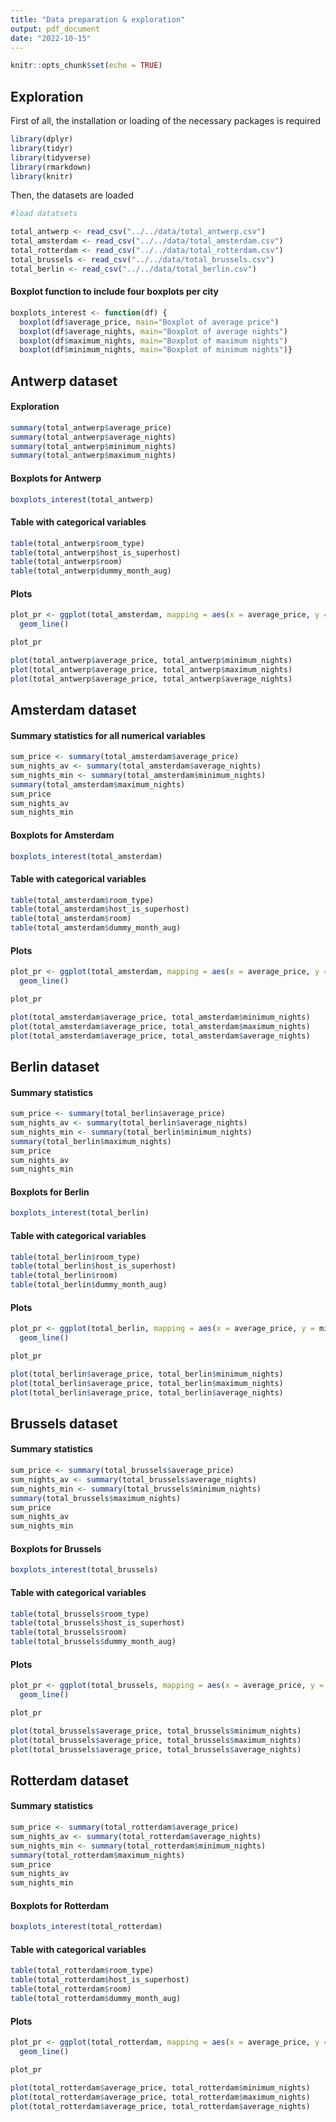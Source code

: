 ```yaml
---
title: "Data preparation & exploration"
output: pdf_document
date: "2022-10-15"
---
```


```r
knitr::opts_chunk$set(echo = TRUE)
```

## Exploration

First of all, the installation or loading of the necessary packages is required

```r
library(dplyr)
library(tidyr)
library(tidyverse)
library(rmarkdown)
library(knitr)

```

Then, the datasets are loaded

```r

#load datatsets

total_antwerp <- read_csv("../../data/total_antwerp.csv")
total_amsterdam <- read_csv("../../data/total_amsterdam.csv")
total_rotterdam <- read_csv("../../data/total_rotterdam.csv")
total_brussels <- read_csv("../../data/total_brussels.csv")
total_berlin <- read_csv("../../data/total_berlin.csv")

```

#### Boxplot function to include four boxplots per city

```r
boxplots_interest <- function(df) { 
  boxplot(df$average_price, main="Boxplot of average price")
  boxplot(df$average_nights, main="Boxplot of average nights")
  boxplot(df$maximum_nights, main="Boxplot of maximum nights")
  boxplot(df$minimum_nights, main="Boxplot of minimum nights")}
```

## Antwerp dataset

#### Exploration

```r
summary(total_antwerp$average_price)
summary(total_antwerp$average_nights)
summary(total_antwerp$minimum_nights)
summary(total_antwerp$maximum_nights)
```

#### Boxplots for Antwerp

```r
boxplots_interest(total_antwerp)
```

#### Table with categorical variables

```r
table(total_antwerp$room_type)
table(total_antwerp$host_is_superhost)
table(total_antwerp$room)
table(total_antwerp$dummy_month_aug)
```

#### Plots

```r
plot_pr <- ggplot(total_amsterdam, mapping = aes(x = average_price, y = minimum_nights)) +
  geom_line()

plot_pr

plot(total_antwerp$average_price, total_antwerp$minimum_nights)
plot(total_antwerp$average_price, total_antwerp$maximum_nights)
plot(total_antwerp$average_price, total_antwerp$average_nights)
```

## Amsterdam dataset

#### Summary statistics for all numerical variables

```r
sum_price <- summary(total_amsterdam$average_price)
sum_nights_av <- summary(total_amsterdam$average_nights)
sum_nights_min <- summary(total_amsterdam$minimum_nights)
summary(total_amsterdam$maximum_nights)
sum_price
sum_nights_av
sum_nights_min
```

#### Boxplots for Amsterdam

```r
boxplots_interest(total_amsterdam)
```

#### Table with categorical variables

```r
table(total_amsterdam$room_type)
table(total_amsterdam$host_is_superhost)
table(total_amsterdam$room)
table(total_amsterdam$dummy_month_aug)
```

#### Plots

```r
plot_pr <- ggplot(total_amsterdam, mapping = aes(x = average_price, y = minimum_nights)) +
  geom_line()

plot_pr

plot(total_amsterdam$average_price, total_amsterdam$minimum_nights)
plot(total_amsterdam$average_price, total_amsterdam$maximum_nights)
plot(total_amsterdam$average_price, total_amsterdam$average_nights)
```

## Berlin dataset

#### Summary statistics

```r
sum_price <- summary(total_berlin$average_price)
sum_nights_av <- summary(total_berlin$average_nights)
sum_nights_min <- summary(total_berlin$minimum_nights)
summary(total_berlin$maximum_nights)
sum_price
sum_nights_av
sum_nights_min
```

#### Boxplots for Berlin

```r
boxplots_interest(total_berlin)
```

#### Table with categorical variables

```r
table(total_berlin$room_type)
table(total_berlin$host_is_superhost)
table(total_berlin$room)
table(total_berlin$dummy_month_aug)
```

#### Plots

```r
plot_pr <- ggplot(total_berlin, mapping = aes(x = average_price, y = minimum_nights)) +
  geom_line()

plot_pr

plot(total_berlin$average_price, total_berlin$minimum_nights)
plot(total_berlin$average_price, total_berlin$maximum_nights)
plot(total_berlin$average_price, total_berlin$average_nights)
```

## Brussels dataset

#### Summary statistics

```r
sum_price <- summary(total_brussels$average_price)
sum_nights_av <- summary(total_brussels$average_nights)
sum_nights_min <- summary(total_brussels$minimum_nights)
summary(total_brussels$maximum_nights)
sum_price
sum_nights_av
sum_nights_min
```

#### Boxplots for Brussels

```r
boxplots_interest(total_brussels)
```

#### Table with categorical variables

```r
table(total_brussels$room_type)
table(total_brussels$host_is_superhost)
table(total_brussels$room)
table(total_brussels$dummy_month_aug)
```

#### Plots

```r
plot_pr <- ggplot(total_brussels, mapping = aes(x = average_price, y = minimum_nights)) +
  geom_line()

plot_pr

plot(total_brussels$average_price, total_brussels$minimum_nights)
plot(total_brussels$average_price, total_brussels$maximum_nights)
plot(total_brussels$average_price, total_brussels$average_nights)
```

## Rotterdam dataset

#### Summary statistics

```r
sum_price <- summary(total_rotterdam$average_price)
sum_nights_av <- summary(total_rotterdam$average_nights)
sum_nights_min <- summary(total_rotterdam$minimum_nights)
summary(total_rotterdam$maximum_nights)
sum_price
sum_nights_av
sum_nights_min
```

#### Boxplots for Rotterdam

```r
boxplots_interest(total_rotterdam)
```

#### Table with categorical variables

```r
table(total_rotterdam$room_type)
table(total_rotterdam$host_is_superhost)
table(total_rotterdam$room)
table(total_rotterdam$dummy_month_aug)
```

#### Plots

```r
plot_pr <- ggplot(total_rotterdam, mapping = aes(x = average_price, y = minimum_nights)) +
  geom_line()

plot_pr

plot(total_rotterdam$average_price, total_rotterdam$minimum_nights)
plot(total_rotterdam$average_price, total_rotterdam$maximum_nights)
plot(total_rotterdam$average_price, total_rotterdam$average_nights)
```
